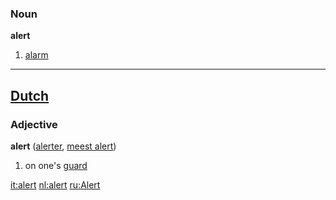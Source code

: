 ===Noun===

'''alert'''

#[[alarm]]

----
==[[Dutch]]==
===Adjective===

'''alert''' ([[alerter]], [[meest alert]])

#on one's [[guard]]

[[it:alert]]
[[nl:alert]]
[[ru:Alert]]